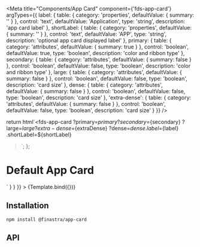 

<Meta
  title="Components/App Card"
  component={'fds-app-card'}
  argTypes={{
    label: {
      table: {
        category: 'properties',
        defaultValue: { summary: '' }
      },
      control: 'text',
      defaultValue: 'Application',
      type: 'string',
      description: 'app card label'
    },
    shortLabel: {
      table: {
        category: 'properties',
        defaultValue: { summary: '' }
      },
      control: 'text',
      defaultValue: 'APP',
      type: 'string',
      description: 'optional app card displayed label'
    },
    primary: {
      table: {
        category: 'attributes',
        defaultValue: { summary: true }
      },
      control: 'boolean',
      defaultValue: true,
      type: 'boolean',
      description: 'color and ribbon type'
    },
    secondary: {
      table: {
        category: 'attributes',
        defaultValue: { summary: false }
      },
      control: 'boolean',
      defaultValue: false,
      type: 'boolean',
      description: 'color and ribbon type'
    },
    large: {
      table: {
        category: 'attributes',
        defaultValue: { summary: false }
      },
      control: 'boolean',
      defaultValue: false,
      type: 'boolean',
      description: 'card size'
    },
    dense: {
      table: {
        category: 'attributes',
        defaultValue: { summary: false }
      },
      control: 'boolean',
      defaultValue: false,
      type: 'boolean',
      description: 'card size'
    },
    'extra-dense': {
      table: {
        category: 'attributes',
        defaultValue: { summary: false }
      },
      control: 'boolean',
      defaultValue: false,
      type: 'boolean',
      description: 'card size'
    }
  }}
/>

  return html`<fds-app-card
    ?primary=${primary}
    ?secondary=${secondary}
    ?large=${large}
    ?extra-dense=${extraDense}
    ?dense=${dense}
    .label=${label}
    .shortLabel=${shortLabel}
  ></fds-app-card>`;
};

# Default App Card

<Canvas>
  <Story
    name="Default"
    args={{ label: 'App', dense: true }}
    parameters={{
      docs: {
        source: {
          code: `<fds-app-card label="App" dense></fds-app-card>`
        }
      }
    }}
  >
    {Template.bind({})}
  </Story>
</Canvas>

## Installation

```
npm install @finastra/app-card

```

## API

<ArgsTable of="." story="^" />
